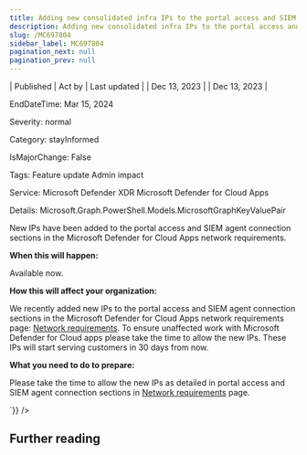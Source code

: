```yaml
---
title: Adding new consolidated infra IPs to the portal access and SIEM agent connection sections
description: Adding new consolidated infra IPs to the portal access and SIEM agent connection sections
slug: /MC697804
sidebar_label: MC697804
pagination_next: null
pagination_prev: null
---
```



| Published | Act by | Last updated |
| Dec 13, 2023 |  | Dec 13, 2023 |

EndDateTime: Mar 15, 2024

Severity: normal

Category: stayInformed

IsMajorChange: False

Tags: Feature update Admin impact

Service: Microsoft Defender XDR Microsoft Defender for Cloud Apps

Details: Microsoft.Graph.PowerShell.Models.MicrosoftGraphKeyValuePair

<div dangerouslySetInnerHTML={{__html:`
<p>New IPs have been added to the portal access and SIEM agent connection sections in the Microsoft Defender for Cloud Apps network requirements.<br></p><p><b>When this will happen:</b><br></p><p>Available now.</p><p><b>How this will affect your organization:</b></p><p>We recently added new IPs to the portal access and SIEM agent connection sections in the Microsoft Defender for Cloud Apps network requirements page: <a href="https://learn.microsoft.com/defender-cloud-apps/network-requirements#portal-access" target="_blank">Network requirements</a>. To ensure unaffected work with Microsoft Defender for Cloud apps please take the time to allow the new IPs. These IPs will start serving customers in 30 days from now.</p><p><b>What you need to do to prepare:</b></p><p>Please take the time to allow the new IPs as detailed in portal access and SIEM agent connection sections in <a href="https://learn.microsoft.com/en-us/defender-cloud-apps/network-requirements" target="_blank">Network requirements</a> page.</p>
`}} />

## Further reading
